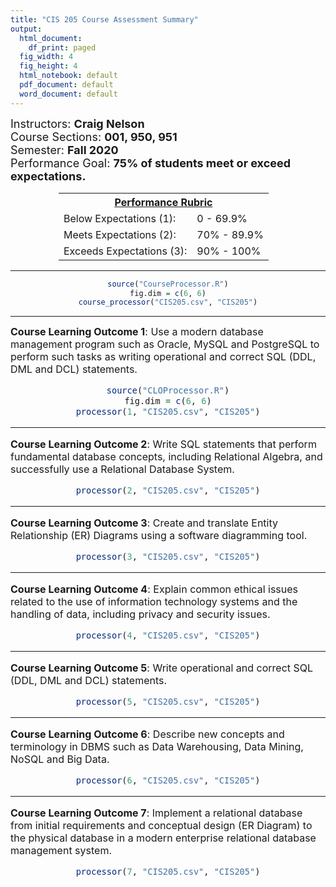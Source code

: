 ```yaml
---
title: "CIS 205 Course Assessment Summary"
output:
  html_document:
    df_print: paged
  fig_width: 4
  fig_height: 4
  html_notebook: default
  pdf_document: default
  word_document: default
---
```

<style>
        table {
            width: 350px;
            border-collapse: collapse;
        }
@media print {
      .pagebreak { page-break-before: always; }
    }
    </style>
<font size="4">
Instructors: **Craig Nelson**  
Course Sections: **001, 950, 951**  
Semester: **Fall 2020**  
Performance Goal: **75% of students meet or exceed expectations.**  
  
<center>
<table>
    <tr>
        <th colspan="2"><u>Performance Rubric</u></th>
    </tr>
    <tr>
        <td>Below Expectations (1):</td>
        <td>0 - 69.9%</td>
    </tr>
    <tr>
        <td>Meets Expectations (2):</td>
        <td>70% - 89.9%</td>
    </tr>
    <tr>
        <td>Exceeds Expectations (3):</td>
        <td>90% - 100%</td>
    </tr>
</table>
</font>
</center>
****
<center>
```r
source("CourseProcessor.R")
fig.dim = c(6, 6)
course_processor("CIS205.csv", "CIS205")
```
</center>
<div class="pagebreak"> </div>
****
<font size="3">
**Course Learning Outcome 1**: Use a modern database management program such as Oracle, MySQL and PostgreSQL to perform such tasks as writing operational and correct SQL (DDL, DML and DCL) statements.
  
<center>
```r
source("CLOProcessor.R")
fig.dim = c(6, 6)
processor(1, "CIS205.csv", "CIS205")
```
</center>
<div class="pagebreak"> </div>
****
**Course Learning Outcome 2**: Write SQL statements that perform fundamental database concepts, including Relational Algebra, and successfully use a Relational Database System.
  
<center>
```r
processor(2, "CIS205.csv", "CIS205")
```
</center>
<div class="pagebreak"> </div>
****
**Course Learning Outcome 3**: Create and translate Entity Relationship (ER) Diagrams using a software diagramming tool.
  
<center>
```r
processor(3, "CIS205.csv", "CIS205")
```
</center>
<div class="pagebreak"> </div>
****
**Course Learning Outcome 4**: Explain common ethical issues related to the use of information technology systems and the handling of data, including privacy and security issues.
  
<center>
```r
processor(4, "CIS205.csv", "CIS205")
```
</center>
<div class="pagebreak"> </div>
****
**Course Learning Outcome 5**: Write operational and correct SQL (DDL, DML and DCL) statements.
  
<center>
```r
processor(5, "CIS205.csv", "CIS205")
```
</center>
<div class="pagebreak"> </div>
****
**Course Learning Outcome 6**: Describe new concepts and terminology in DBMS such as Data Warehousing, Data Mining, NoSQL and Big Data.
  
<center>
```r
processor(6, "CIS205.csv", "CIS205")
```
</center>
<div class="pagebreak"> </div>
****
**Course Learning Outcome 7**: Implement a relational database from initial requirements and conceptual design (ER Diagram) to the physical database in a modern enterprise relational database management system.
  
<center>
```r
processor(7, "CIS205.csv", "CIS205")
```
</center>
</font>